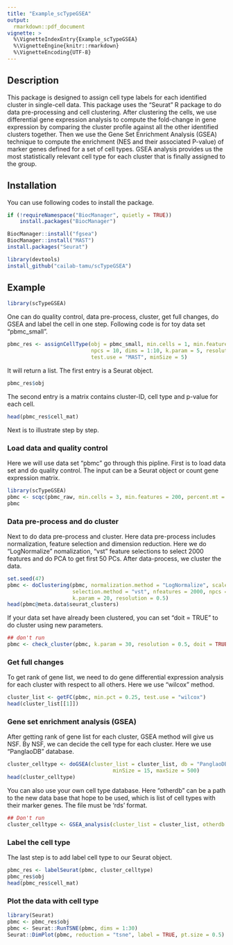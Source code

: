 ```yaml
---
title: "Example_scTypeGSEA"
output: 
  rmarkdown::pdf_document
vignette: >
  %\VignetteIndexEntry{Example_scTypeGSEA}
  %\VignetteEngine{knitr::rmarkdown}
  %\VignetteEncoding{UTF-8}
---
```


## Description

This package is designed to assign cell type labels for each identified cluster in single-cell data. This package uses the “Seurat” R package to do data pre-processing and cell clustering. After clustering the cells, we use differential gene expression analysis to compute the fold-change in gene expression by comparing the cluster profile against all the other identified clusters together. Then we use the Gene Set Enrichment Analysis (GSEA) technique to compute the enrichment (NES and their associated P-value) of marker genes defined for a set of cell types. GSEA analysis provides us the most statistically relevant cell type for each cluster that is finally assigned to the group.

## Installation

You can use following codes to install the package.

```r
if (!requireNamespace("BiocManager", quietly = TRUE))
    install.packages("BiocManager")

BiocManager::install("fgsea")
BiocManager::install("MAST")
install.packages("Seurat")

library(devtools)
install_github("cailab-tamu/scTypeGSEA")
```

## Example
```r
library(scTypeGSEA)
```

One can do quality control, data pre-process, cluster, get full changes, do GSEA and label the cell in one step. Following code is for toy data set "pbmc_small".
```r
pbmc_res <- assignCellType(obj = pbmc_small, min.cells = 1, min.features = 10, nfeatures = 100, 
                           npcs = 10, dims = 1:10, k.param = 5, resolution = 0.75, min.pct = 0.25, 
                           test.use = "MAST", minSize = 5)
```

It will return a list. The first entry is a Seurat object.
```r
pbmc_res$obj
```

The second entry is a matrix contains cluster-ID, cell type and p-value for each cell.
```r
head(pbmc_res$cell_mat)
```

Next is to illustrate step by step.

### Load data and quality control
Here we will use data set "pbmc" go through this pipline. First is to load data set and do quality control. The input can be a Seurat object or count gene expression matrix.
```r
library(scTypeGSEA)
pbmc <- scqc(pbmc_raw, min.cells = 3, min.features = 200, percent.mt = 5)
pbmc
```

### Data pre-process and do cluster
Next to do data pre-process and cluster. Here data pre-process includes normalization, feature selection and dimension reduction. Here we do “LogNormalize” nomalization, "vst" feature selections to select 2000 features and do PCA to get first 50 PCs. After data-process, we cluster the data.
```r
set.seed(47)
pbmc <- doClustering(pbmc, normalization.method = "LogNormalize", scale.factor = 10000, 
                     selection.method = "vst", nfeatures = 2000, npcs = 50, dims = 1:50, 
                     k.param = 20, resolution = 0.5)
head(pbmc@meta.data$seurat_clusters)
```

If your data set have already been clustered, you can set "doit = TRUE" to do cluster using new parameters.
```r
## don't run
pbmc <- check_cluster(pbmc, k.param = 30, resolution = 0.5, doit = TRUE)
```

### Get full changes
To get rank of gene list, we need to do gene differential expression analysis for each cluster with respect to all others. Here we use "wilcox" method.
```r
cluster_list <- getFC(pbmc, min.pct = 0.25, test.use = "wilcox")
head(cluster_list[[1]])
```

### Gene set enrichment analysis (GSEA)
After getting rank of gene list for each cluster, GSEA method will give us NSF. By NSF, we can decide the cell type for each cluster. Here we use "PanglaoDB" database.
```r
cluster_celltype <- doGSEA(cluster_list = cluster_list, db = "PanglaoDB_list",
                                  minSize = 15, maxSize = 500)
head(cluster_celltype)
```

You can also use your own cell type database. Here "otherdb" can be a path to the new data base that hope to be used, which is list of cell types with their marker genes. The file must be 'rds' format.
```r
## Don't run
cluster_celltype <- GSEA_analysis(cluster_list = cluster_list, otherdb = "path/to/your/rdsfile")
```

### Label the cell type
The last step is to add label cell type to our Seurat object.
```r
pbmc_res <- labelSeurat(pbmc, cluster_celltype)
pbmc_res$obj
head(pbmc_res$cell_mat)
```

### Plot the data with cell type

```r
library(Seurat)
pbmc <- pbmc_res$obj
pbmc <- Seurat::RunTSNE(pbmc, dims = 1:30)
Seurat::DimPlot(pbmc, reduction = "tsne", label = TRUE, pt.size = 0.5) + NoLegend()
```
